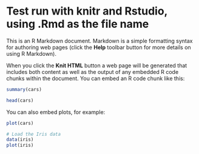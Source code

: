 Test run with knitr and Rstudio, using .Rmd as the file name
========================================================

This is an R Markdown document. Markdown is a simple formatting syntax for authoring web pages (click the **Help** toolbar button for more details on using R Markdown).

When you click the **Knit HTML** button a web page will be generated that includes both content as well as the output of any embedded R code chunks within the document. You can embed an R code chunk like this:

```r
summary(cars)
```

```r
head(cars)
```

You can also embed plots, for example:

```r
plot(cars)
```

```r
# Load the Iris data
data(iris)
plot(iris)
```